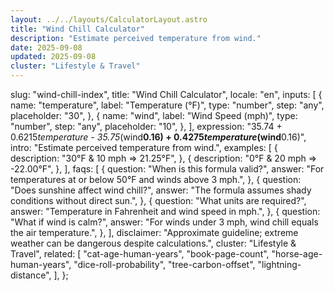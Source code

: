```yaml
---
layout: ../../layouts/CalculatorLayout.astro
title: "Wind Chill Calculator"
description: "Estimate perceived temperature from wind."
date: 2025-09-08
updated: 2025-09-08
cluster: "Lifestyle & Travel"
---
```



  slug: "wind-chill-index",
  title: "Wind Chill Calculator",
  locale: "en",
  inputs: [
    {
      name: "temperature",
      label: "Temperature (°F)",
      type: "number",
      step: "any",
      placeholder: "30",
    },
    {
      name: "wind",
      label: "Wind Speed (mph)",
      type: "number",
      step: "any",
      placeholder: "10",
    },
  ],
  expression:
    "35.74 + 0.6215*temperature - 35.75*(wind**0.16) + 0.4275*temperature*(wind**0.16)",
  intro: "Estimate perceived temperature from wind.",
  examples: [
    {
      description: "30°F & 10 mph ⇒ 21.25°F",
    },
    {
      description: "0°F & 20 mph ⇒ -22.00°F",
    },
  ],
  faqs: [
    {
      question: "When is this formula valid?",
      answer: "For temperatures at or below 50°F and winds above 3 mph.",
    },
    {
      question: "Does sunshine affect wind chill?",
      answer: "The formula assumes shady conditions without direct sun.",
    },
    {
      question: "What units are required?",
      answer: "Temperature in Fahrenheit and wind speed in mph.",
    },
    {
      question: "What if wind is calm?",
      answer: "For winds under 3 mph, wind chill equals the air temperature.",
    },
  ],
  disclaimer:
    "Approximate guideline; extreme weather can be dangerous despite calculations.",
  cluster: "Lifestyle & Travel",
  related: [
    "cat-age-human-years",
    "book-page-count",
    "horse-age-human-years",
    "dice-roll-probability",
    "tree-carbon-offset",
    "lightning-distance",
  ],
};

<Calculator schema={schema} />
